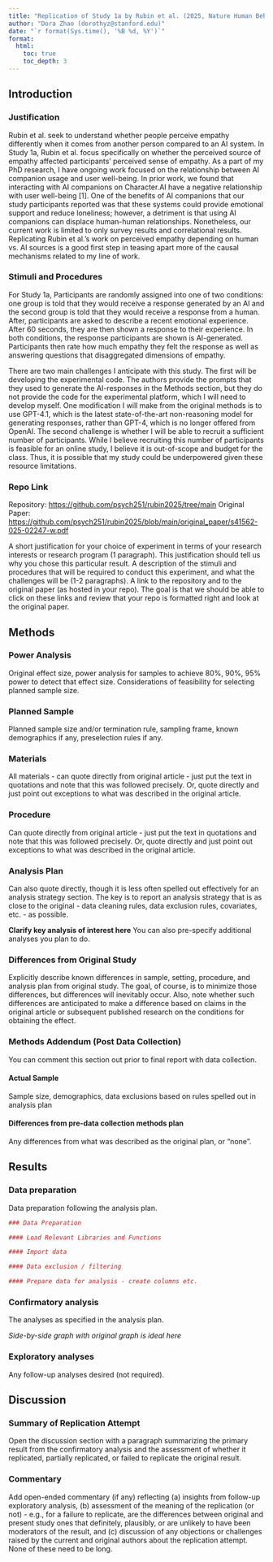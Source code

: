 ```yaml
---
title: "Replication of Study 1a by Rubin et al. (2025, Nature Human Behaviour)"
author: "Dora Zhao (dorothyz@stanford.edu)"
date: "`r format(Sys.time(), '%B %d, %Y')`"
format:
  html:
    toc: true
    toc_depth: 3
---
```



## Introduction

### Justification
Rubin et al. seek to understand whether people perceive empathy differently when it comes from another person compared to an AI system. 
In Study 1a, Rubin et al. focus specifically on whether the perceived source of empathy affected participants' perceived sense of empathy.
As a part of my PhD research, I have ongoing work focused on the relationship between AI companion usage and user well-being. In prior work, we found that 
interacting with AI companions on Character.AI have a negative relationship with user well-being [1]. One of the benefits of AI companions that our study participants 
reported was that these systems could provide emotional support and reduce loneliness; however, a detriment is that using AI companions can displace human-human relationships. 
Nonetheless, our current work is limited to only survey results and correlational results. Replicating Rubin et al.'s work on perceived empathy depending on human vs. AI sources is a good first
step in teasing apart more of the causal mechanisms related to my line of work. 

### Stimuli and Procedures
For Study 1a, Participants are randomly assigned into one of two conditions: one group is told that they would receive a response generated by an AI and the second group is told that they would 
receive a response from a human. After, participants are asked to describe a recent emotional experience. After 60 seconds, they are then shown a response to their experience. In both conditions, 
the response participants are shown is AI-generated. Participants then rate how much empathy they felt the response as well as answering questions that disaggregated dimensions of empathy. 

There are two main challenges I anticipate with this study. The first will be developing the experimental code. The authors provide the prompts that they used to generate the AI-responses in the Methods section, but they do not provide 
the code for the experimental platform, which I will need to develop myself. One modification I will make from the original methods is to use GPT-4.1, which is the latest state-of-the-art non-reasoning model for generating responses, 
rather than GPT-4, which is no longer offered from OpenAI. The second challenge is whether I will be able to recruit a sufficient number of participants. While I believe recruiting this number of participants is feasible for an online study, I 
believe it is out-of-scope and budget for the class. Thus, it is possible that my study could be underpowered given these resource limitations. 

### Repo Link 
Repository: <https://github.com/psych251/rubin2025/tree/main>
Original Paper: <https://github.com/psych251/rubin2025/blob/main/original_paper/s41562-025-02247-w.pdf> 

A short justification for your choice of experiment in terms of your research interests or research program (1 paragraph). This justification should tell us why you chose this particular result.
A description of the stimuli and procedures that will be required to conduct this experiment, and what the challenges will be (1-2 paragraphs).
A link to the repository and to the original paper (as hosted in your repo). The goal is that we should be able to click on these links and review that your repo is formatted right and look at the original paper. 

## Methods

### Power Analysis

Original effect size, power analysis for samples to achieve 80%, 90%, 95% power to detect that effect size.  Considerations of feasibility for selecting planned sample size.

### Planned Sample

Planned sample size and/or termination rule, sampling frame, known demographics if any, preselection rules if any.

### Materials

All materials - can quote directly from original article - just put the text in quotations and note that this was followed precisely.  Or, quote directly and just point out exceptions to what was described in the original article.

### Procedure	

Can quote directly from original article - just put the text in quotations and note that this was followed precisely.  Or, quote directly and just point out exceptions to what was described in the original article.

### Analysis Plan

Can also quote directly, though it is less often spelled out effectively for an analysis strategy section.  The key is to report an analysis strategy that is as close to the original - data cleaning rules, data exclusion rules, covariates, etc. - as possible.  

**Clarify key analysis of interest here**  You can also pre-specify additional analyses you plan to do.

### Differences from Original Study

Explicitly describe known differences in sample, setting, procedure, and analysis plan from original study.  The goal, of course, is to minimize those differences, but differences will inevitably occur.  Also, note whether such differences are anticipated to make a difference based on claims in the original article or subsequent published research on the conditions for obtaining the effect.

### Methods Addendum (Post Data Collection)

You can comment this section out prior to final report with data collection.

#### Actual Sample
  Sample size, demographics, data exclusions based on rules spelled out in analysis plan

#### Differences from pre-data collection methods plan
  Any differences from what was described as the original plan, or “none”.


## Results


### Data preparation

Data preparation following the analysis plan.
	
```r
### Data Preparation

#### Load Relevant Libraries and Functions

#### Import data

#### Data exclusion / filtering

#### Prepare data for analysis - create columns etc.
```

### Confirmatory analysis

The analyses as specified in the analysis plan.  

*Side-by-side graph with original graph is ideal here*

### Exploratory analyses

Any follow-up analyses desired (not required).  

## Discussion

### Summary of Replication Attempt

Open the discussion section with a paragraph summarizing the primary result from the confirmatory analysis and the assessment of whether it replicated, partially replicated, or failed to replicate the original result.  

### Commentary

Add open-ended commentary (if any) reflecting (a) insights from follow-up exploratory analysis, (b) assessment of the meaning of the replication (or not) - e.g., for a failure to replicate, are the differences between original and present study ones that definitely, plausibly, or are unlikely to have been moderators of the result, and (c) discussion of any objections or challenges raised by the current and original authors about the replication attempt.  None of these need to be long.
